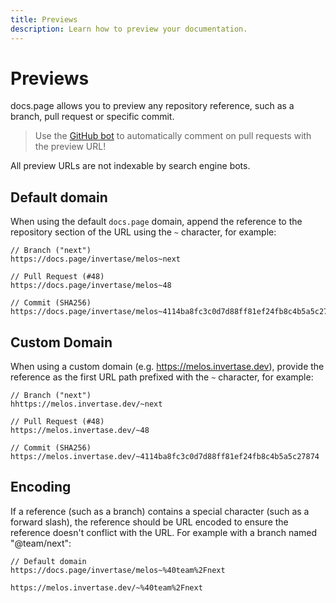 ```yaml
---
title: Previews
description: Learn how to preview your documentation.
---
```


# Previews

docs.page allows you to preview any repository reference, such as a branch, pull request or specific commit.

> Use the [GitHub bot](/github-bot) to automatically comment on pull requests with the preview URL!

All preview URLs are not indexable by search engine bots.

## Default domain

When using the default `docs.page` domain, append the reference to the repository section of the URL using the `~` character,
for example:

```
// Branch ("next")
https://docs.page/invertase/melos~next

// Pull Request (#48)
https://docs.page/invertase/melos~48

// Commit (SHA256)
https://docs.page/invertase/melos~4114ba8fc3c0d7d88ff81ef24fb8c4b5a5c27874
```

## Custom Domain

When using a custom domain (e.g. https://melos.invertase.dev), provide the reference
as the first URL path prefixed with the `~` character, for example:

```
// Branch ("next")
hhttps://melos.invertase.dev/~next

// Pull Request (#48)
https://melos.invertase.dev/~48

// Commit (SHA256)
https://melos.invertase.dev/~4114ba8fc3c0d7d88ff81ef24fb8c4b5a5c27874
```

## Encoding

If a reference (such as a branch) contains a special character (such as a forward slash), the reference should be URL encoded
to ensure the reference doesn't conflict with the URL. For example with a branch named "@team/next":

```
// Default domain
https://docs.page/invertase/melos~%40team%2Fnext

https://melos.invertase.dev/~%40team%2Fnext
```



